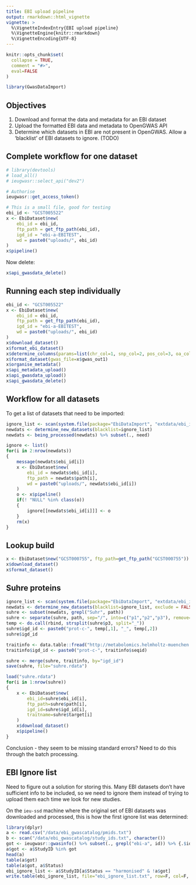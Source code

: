 ```yaml
---
title: EBI upload pipeline
output: rmarkdown::html_vignette
vignette: >
  %\VignetteIndexEntry{EBI upload pipeline}
  %\VignetteEngine{knitr::rmarkdown}
  %\VignetteEncoding{UTF-8}
---
```


```r
knitr::opts_chunk$set(
  collapse = TRUE,
  comment = "#>",
  eval=FALSE
)
```

```r
library(GwasDataImport)
```

## Objectives

1. Download and format the data and metadata for an EBI dataset
2. Upload the formatted EBI data and metadata to OpenGWAS API
3. Determine which datasets in EBI are not present in OpenGWAS. Allow a 'blacklist' of EBI datasets to ignore. (TODO)



## Complete workflow for one dataset

```r

# library(devtools)
# load_all()
# ieugwasr::select_api("dev2")

# Authorise
ieugwasr::get_access_token()

# This is a small file, good for testing
ebi_id <- "GCST005522"
x <- EbiDataset$new(
	ebi_id = ebi_id, 
	ftp_path = get_ftp_path(ebi_id),
	igd_id = "ebi-a-EBITEST",
	wd = paste0("uploads/", ebi_id)
)
x$pipeline()
```

Now delete:

```r
x$api_gwasdata_delete()
```


## Running each step individually

```r
ebi_id <- "GCST005522"
x <- EbiDataset$new(
	ebi_id = ebi_id, 
	ftp_path = get_ftp_path(ebi_id),
	igd_id = "ebi-a-EBITEST",
	wd = paste0("uploads/", ebi_id)
)
x$download_dataset()
x$format_ebi_dataset()
x$determine_columns(params=list(chr_col=1, snp_col=2, pos_col=3, oa_col=4, ea_col=5, eaf_col=6, beta_col=7, se_col=8, pval_col=9), gwas_file=x$gwas_out1)
x$format_dataset(gwas_file=x$gwas_out1)
x$organise_metadata()
x$api_metadata_upload()
x$api_gwasdata_upload()
x$api_gwasdata_delete()
```


## Workflow for all datasets

To get a list of datasets that need to be imported:

```r
ignore_list <- scan(system.file(package="EbiDataImport", "extdata/ebi_ignore_list.txt"), character())
newdats <- determine_new_datasets(blacklist=ignore_list)
newdats <- being_processed(newdats) %>% subset(., need)
```



```r
ignore <- list()
for(i in 2:nrow(newdats))
{
	message(newdats$ebi_id[i])
	x <- EbiDataset$new(
		ebi_id = newdats$ebi_id[i], 
		ftp_path = newdats$path[i],
		wd = paste0("uploads/", newdats$ebi_id[i])
	)
	o <- x$pipeline()
	if(! "NULL" %in% class(o))
	{
		ignore[[newdats$ebi_id[i]]] <- o
	}
	rm(x)
}
```

## Lookup build

```r
x <- EbiDataset$new("GCST000755", ftp_path=get_ftp_path("GCST000755"))
x$download_dataset()
x$format_dataset()
```

## Suhre proteins

```r
ignore_list <- scan(system.file(package="EbiDataImport", "extdata/ebi_ignore_list.txt"), character())
newdats <- determine_new_datasets(blacklist=ignore_list, exclude = FALSE)
suhre <- subset(newdats, grepl("Suhr", path))
suhre <- separate(suhre, path, sep="/", into=c("p1","p2","p3"), remove=F)
temp <- do.call(rbind, strsplit(suhre$p3, split="_"))
suhre$igd_id <- paste0("prot-c-", temp[,1], "_", temp[,2])
suhre$igd_id

traitinfo <- data.table::fread("http://metabolomics.helmholtz-muenchen.de/pgwas/download/probeanno.tsv", sep="\t")
traitinfo$igd_id <- paste0("prot-c-", traitinfo$seqid)

suhre <- merge(suhre, traitinfo, by="igd_id")
save(suhre, file="suhre.rdata")

load("suhre.rdata")
for(i in 1:nrow(suhre))
{
	x <- EbiDataset$new(
		ebi_id=suhre$ebi_id[i],
		ftp_path=suhre$path[i],
		igd_id=suhre$igd_id[i],
		traitname=suhre$target[i]
	)
	x$download_dataset()
	x$pipeline()
}
```

Conclusion - they seem to be missing standard errors? Need to do this through the batch processing.



## EBI Ignore list

Need to figure out a solution for storing this. Many EBI datasets don't have sufficient info to be included, so we need to ignore them instead of trying to upload them each time we look for new studies.

On the `ieu-ssd` machine where the original set of EBI datasets was downloaded and processed, this is how the first ignore list was determined:

```r
library(dplyr)
a <- read.csv("/data/ebi_gwascatalog/pmids.txt")
b <- scan("/data/ebi_gwascatalog/study_ids.txt", character())
got <- ieugwasr::gwasinfo() %>% subset(., grepl("ebi-a", id)) %>% {.$id} %>% gsub("ebi-a-", "", .)
a$got <- a$StudyID %in% got
head(a)
table(a$got)
table(a$got, a$Status)
ebi_ignore_list <- a$StudyID[a$Status == "harmonised" & !a$got]
write.table(ebi_ignore_list, file="ebi_ignore_list.txt", row=F, col=F, qu=F)
```

